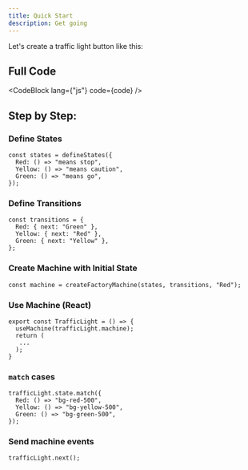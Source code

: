 ```yaml
---
title: Quick Start
description: Get going
---
```



Let's create a traffic light button like this:

<TrafficLightDemo client:visible />

## Full Code

<CodeBlock lang={"js"} code={code} />

## Step by Step:

### Define States

```tsx
const states = defineStates({
  Red: () => "means stop",
  Yellow: () => "means caution",
  Green: () => "means go",
});
```

### Define Transitions

```tsx
const transitions = {
  Red: { next: "Green" },
  Yellow: { next: "Red" },
  Green: { next: "Yellow" },
};
```

### Create Machine with Initial State

```tsx
const machine = createFactoryMachine(states, transitions, "Red");
```

### Use Machine (React)

```tsx
export const TrafficLight = () => {
  useMachine(trafficLight.machine);
  return (
   ...
  );
}
```

### `match` cases

```tsx
trafficLight.state.match({
  Red: () => "bg-red-500",
  Yellow: () => "bg-yellow-500",
  Green: () => "bg-green-500",
});
```

### Send machine events

```tsx
trafficLight.next();
```

